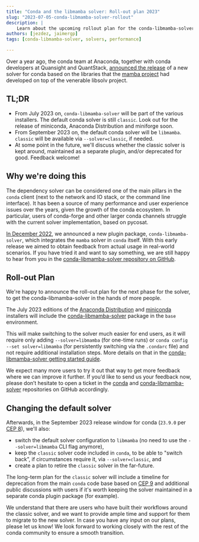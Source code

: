 ```yaml
---
title: "Conda and the libmamba solver: Roll-out plan 2023"
slug: "2023-07-05-conda-libmamba-solver-rollout"
description: |
    Learn about the upcoming rollout plan for the conda-libmamba-solver, bringing enhanced performance and user experience to conda.
authors: [jezdez, jaimergp]
tags: [conda-libmamba-solver, solvers, performance]

---
```


Over a year ago, the conda team at Anaconda, together with conda developers at Quansight and QuantStack, [announced the release](https://www.anaconda.com/blog/a-faster-conda-for-a-growing-community) of a new solver for conda based on the libraries that the [mamba project](https://mamba.readthedocs.io/) had developed on top of the venerable libsolv project.

## TL;DR


- From July 2023 on, `conda-libmamba-solver` will be part of the various installers. The default conda solver is still `classic`. Look out for the release of miniconda, Anaconda Distribution and miniforge soon.
- From September 2023 on, the default conda solver will be `libmamba`. `classic` will be available via `--solver=classic`, if needed.
- At some point in the future, we'll discuss whether the classic solver is kept around, maintained as a separate plugin, and/or deprecated for good. Feedback welcome!

<!-- truncate -->

## Why we're doing this

The dependency solver can be considered one of the main pillars in the `conda` client (next to the network and IO stack, or the command line interface). It has been a source of many performance and user experience issues over the years, given the growth of the conda ecosystem. In particular, users of conda-forge and other larger conda channels struggle with the current solver implementation, based on pycosat.

[In December 2022](https://www.anaconda.com/blog/conda-is-fast-now), we announced a new plugin package, `conda-libmamba-solver`, which integrates the `mamba` solver in `conda` itself. With this early release we aimed to obtain feedback from actual usage in real-world scenarios. If you have tried it and want to say something, we are still happy to hear from you in the [conda-libmamba-solver repository on GitHub](https://github.com/conda/conda-libmamba-solver).

## Roll-out Plan


We're happy to announce the roll-out plan for the next phase for the solver, to get the conda-libmamba-solver in the hands of more people.


The July 2023 editions of the [Anaconda Distribution](https://www.anaconda.com/download/) and [miniconda](https://docs.conda.io/en/latest/miniconda.html) installers will include the [conda-libmamba-solver](https://conda.github.io/conda-libmamba-solver/) package in the `base` environment.

This will make switching to the solver much easier for end users, as it will require only adding `--solver=libmamba` (for one-time runs) or `conda config --set solver=libmamba` (for persistently switching via the `.condarc` file) and not require additional installation steps. More details on that in the [conda-libmamba-solver getting started guide](https://conda.github.io/conda-libmamba-solver/getting-started/).

We expect many more users to try it out that way to get more feedback where we can improve it further. If you’d like to send us your feedback now, please don’t hesitate to open a ticket in the [conda](https://github.com/conda/conda/issues/new/choose) and [conda-libmamba-solver](https://github.com/conda/conda-libmamba-solver/issues/new/choose) repositories on GitHub accordingly.

## Changing the default solver


Afterwards, in the September 2023 release window for conda (`23.9.0` per [CEP 8](https://github.com/conda-incubator/ceps/blob/main/cep-8.md)), we'll also:


- switch the default solver configuration to `libmamba` (no need to use the `--solver=libmamba` CLI flag anymore),
- keep the `classic` solver code included in `conda`, to be able to "switch back”, if circumstances require it, via `--solver=classic`, and
- create a plan to retire the `classic` solver in the far-future.

The long-term plan for the `classic` solver will include a timeline for deprecation from the main `conda` code base based on [CEP 9](https://github.com/conda-incubator/ceps/blob/main/cep-9.md) and additional public discussions with users if it's worth keeping the solver maintained in a separate conda plugin package (for example).

We understand that there are users who have built their workflows around the classic solver, and we want to provide ample time and support for them to migrate to the new solver. In case you have any input on our plans, please let us know! We look forward to working closely with the rest of the conda community to ensure a smooth transition.
